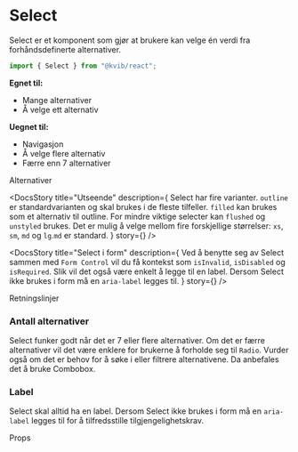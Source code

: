 
<Meta of={SelectStories} />

# Select

Select er et komponent som gjør at brukere kan velge én verdi fra forhåndsdefinerte alternativer.

```jsx
import { Select } from "@kvib/react";
```

<DocsContainer>

**Egnet til:**

- Mange alternativer
- Å velge ett alternativ

**Uegnet til:**

- Navigasjon
- Å velge flere alternativ
- Færre enn 7 alternativer

<Feedback component="Select" />

</DocsContainer>

<DocsHeading>Alternativer</DocsHeading>
<DocsContainer>

<DocsStory
  title="Utseende"
  description={
    <Box>
      <Text>
        Select har fire varianter. <Code>outline</Code> er standardvarianten og skal brukes i de fleste tilfeller.
        <Code>filled</Code> kan brukes som et alternativ til outline. For mindre viktige selecter kan
        <Code>flushed</Code> og
        <Code>unstyled</Code> brukes.
      </Text>
      <Text>
        Det er mulig å velge mellom fire forskjellige størrelser: <Code>xs</Code>, <Code>sm</Code>, <Code>md</Code> og
        <Code>lg</Code>.<Code>md</Code> er standard.
      </Text>
    </Box>
  }
  story={<Canvas of={SelectStories.SelectVariants} />}
/>

<DocsStory
  title="Select i form"
  description={
    <Text>
      Ved å benytte seg av Select sammen med <Code>Form Control</Code> vil du få kontekst som <Code>isInvalid</Code>,
      <Code>isDisabled</Code> og
      <Code>isRequired</Code>. Slik vil det også være enkelt å legge til en label. Dersom Select ikke brukes i form må en
      <Code>aria-label</Code> legges til.
    </Text>
  }
  story={<Canvas of={SelectStories.SelectForm} />}
/>

</DocsContainer>

<DocsHeading>Retningslinjer</DocsHeading>

<DocsContainer>

### Antall alternativer

Select funker godt når det er 7 eller flere alternativer. Om det er færre alternativer vil det være enklere for brukerne å forholde seg til `Radio`. Vurder også om det er behov for å søke i eller filtrere alternativene. Da anbefales det å bruke Combobox.

### Label

Select skal alltid ha en label. Dersom Select ikke brukes i form må en `aria-label` legges til for å tilfredsstille tilgjengelighetskrav.

</DocsContainer>

<DocsHeading>Props</DocsHeading>
<Canvas of={SelectStories.Select} />
<Controls of={SelectStories.Select} />
